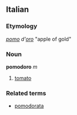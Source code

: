 ==Italian==
===Etymology===
''[[pomo]] d'[[oro]]'' "apple of gold"
===Noun===
'''pomodoro''' ''m''

# [[tomato]]

===Related terms===
*[[pomodorata]]